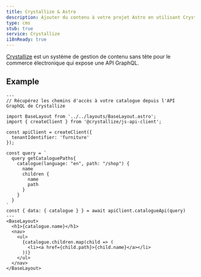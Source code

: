 ```yaml
---
title: Crystallize & Astro
description: Ajouter du contenu à votre projet Astro en utilisant Crystallize comme CMS
type: cms
stub: true
service: Crystallize
i18nReady: true
---
```

[Crystallize](https://crystallize.com/) est un système de gestion de contenu sans tête pour le commerce électronique qui expose une API GraphQL.
## Example

```astro title="src/pages/index.astro"
---
// Récupérez les chemins d'accès à votre catalogue depuis l'API GraphQL de Crystallize

import BaseLayout from '../../layouts/BaseLayout.astro';
import { createClient } from '@crystallize/js-api-client';

const apiClient = createClient({
  tenantIdentifier: 'furniture'
});

const query = `
  query getCataloguePaths{
    catalogue(language: "en", path: "/shop") {
      name
      children {
        name
        path
      }
    }
  }
`
const { data: { catalogue } } = await apiClient.catalogueApi(query)
---
<BaseLayout>
  <h1>{catalogue.name}</h1>
  <nav>
    <ul>
      {catalogue.children.map(child => (
        <li><a href={child.path}>{child.name}</a></li>
      ))}
    </ul>
  </nav>
</BaseLayout>
```